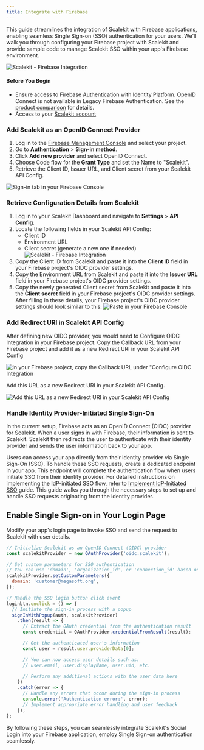 ```yaml
---
title: Integrate with Firebase
---
```



This guide streamlines the integration of Scalekit with Firebase applications, enabling seamless Single Sign-on (SSO) authentication for your users. We'll walk you through configuring your Firebase project with Scalekit and provide sample code to manage Scalekit SSO within your app's Firebase environment.

 ![Scalekit - Firebase Integration]()

 #### Before You Begin

- Ensure access to Firebase Authentication with Identity Platform. OpenID Connect is not available
  in Legacy Firebase Authentication. See the
  [product comparison](https://cloud.google.com/identity-platform/docs/product-comparison) for
  details.
- Access to your [Scalekit account](https://app.scalekit.com)

### Add Scalekit as an OpenID Connect Provider

1. Log in to the [Firebase Management Console](https://console.firebase.google.com/) and select your
   project.
2. Go to **Authentication** > **Sign-in method**.
3. Click **Add new provider** and select OpenID Connect.
4. Choose Code flow for the **Grant Type** and set the Name to "Scalekit".
5. Retrieve the Client ID, Issuer URL, and Client secret from your Scalekit API Config.

![Sign-in tab in your Firebase Console]()

### Retrieve Configuration Details from Scalekit

<Steps>

1. Log in to your Scalekit Dashboard and navigate to **Settings** > **API Config**.
2. Locate the following fields in your Scalekit API Config:
   - Client ID
   - Environment URL
   - Client secret (generate a new one if needed)
   ![Scalekit - Firebase Integration]()
3. Copy the Client ID from Scalekit and paste it into the **Client ID** field in your Firebase project's OIDC provider settings.
4. Copy the Environment URL from Scalekit and paste it into the **Issuer URL** field in your Firebase project's OIDC provider settings.
5. Copy the newly generated Client secret from Scalekit and paste it into the **Client secret** field in your Firebase project's OIDC provider settings. After filling in these details, your Firebase project's OIDC provider settings should look similar to this:
   ![Paste in your Firebase Console]()


</Steps>

### Add Redirect URI in Scalekit API Config

After defining new OIDC provider, you would need to Configure OIDC Integration in your Firebase project. Copy the Callback URL from your Firebase project and add it as a new Redirect URI in your Scalekit API Config

![In your Firebase project, copy the Callback URL under "Configure OIDC Integration]()

Add this URL as a new Redirect URI in your Scalekit API Config.

![Add this URL as a new Redirect URI in your Scalekit API Config]()

### Handle Identity Provider-Initiated Single Sign-On

In the current setup, Firebase acts as an OpenID Connect (OIDC) provider for Scalekit. When a user signs in with Firebase, their information is sent to Scalekit. Scalekit then redirects the user to authenticate with their identity provider and sends the user information back to your app.

Users can access your app directly from their identity provider via Single Sign-On (SSO). To handle these SSO requests, create a dedicated endpoint in your app. This endpoint will complete the authentication flow when users initiate SSO from their identity provider. For detailed instructions
on implementing the IdP-initiated SSO flow, refer to [Implement IdP-Initiated SSO](/sso/guides/setup-sso/implement-idp-initiated-sso) guide. This guide walks you through the necessary steps to set up and handle SSO requests originating from the identity provider.

## Enable Single Sign-on in Your Login Page

Modify your app's login page to invoke SSO and send the request to Scalekit with user details.


```javascript {2, 6-8, 13 } title="Login.js" showLineNumbers
// Initialize Scalekit as an OpenID Connect (OIDC) provider
const scalekitProvider = new OAuthProvider('oidc.scalekit');

// Set custom parameters for SSO authentication
// You can use 'domain', 'organization_id', or 'connection_id' based on your setup
scalekitProvider.setCustomParameters({
  domain: 'customer@megasoft.org',
});

// Handle the SSO login button click event
loginbtn.onclick = () => {
  // Initiate the sign-in process with a popup
  signInWithPopup(auth, scalekitProvider)
    .then(result => {
      // Extract the OAuth credential from the authentication result
      const credential = OAuthProvider.credentialFromResult(result);

      // Get the authenticated user's information
      const user = result.user.providerData[0];

      // You can now access user details such as:
      // user.email, user.displayName, user.uid, etc.

      // Perform any additional actions with the user data here
    })
    .catch(error => {
      // Handle any errors that occur during the sign-in process
      console.error('Authentication error:', error);
      // Implement appropriate error handling and user feedback
    });
};
```

By following these steps, you can seamlessly integrate Scalekit's Social Login into your Firebase application, employ Single Sign-on authentication seamlessly.